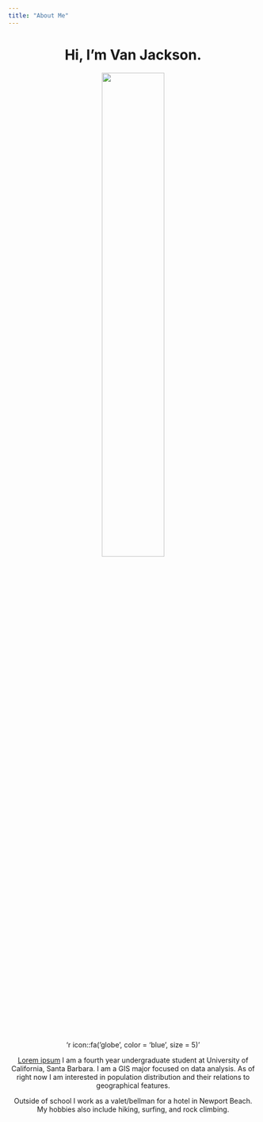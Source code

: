 ```yaml
---
title: "About Me"
---
```

  
<center>
# Hi, I'm Van Jackson.
![](img/IMG_5464.jpg){width="50%"}
<center>

<center>
'r icon::fa('globe', color = 'blue', size = 5)'
<center>

[Lorem ipsum](https://www.lipsum.com/) I am a fourth year undergraduate student at University of California, Santa Barbara. I am a GIS major focused on data analysis. As of right now I am interested in population distribution and their relations to geographical features.

Outside of school I work as a valet/bellman for a hotel in Newport Beach. My hobbies also include hiking, surfing, and rock climbing.
